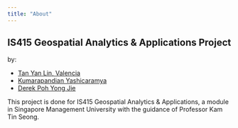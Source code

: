 ```yaml
---
title: "About"
---
```


## IS415 Geospatial Analytics & Applications Project

by:

-   [Tan Yan Lin, Valencia](https://www.linkedin.com/in/valencia-tyl)
-   [Kumarapandian Yashicaramya](https://www.linkedin.com/in/yashica-k)
-   [Derek Poh Yong Jie](https://www.linkedin.com/in/derekpoh)

This project is done for IS415 Geospatial Analytics & Applications, a module in Singapore Management University with the guidance of Professor Kam Tin Seong.
